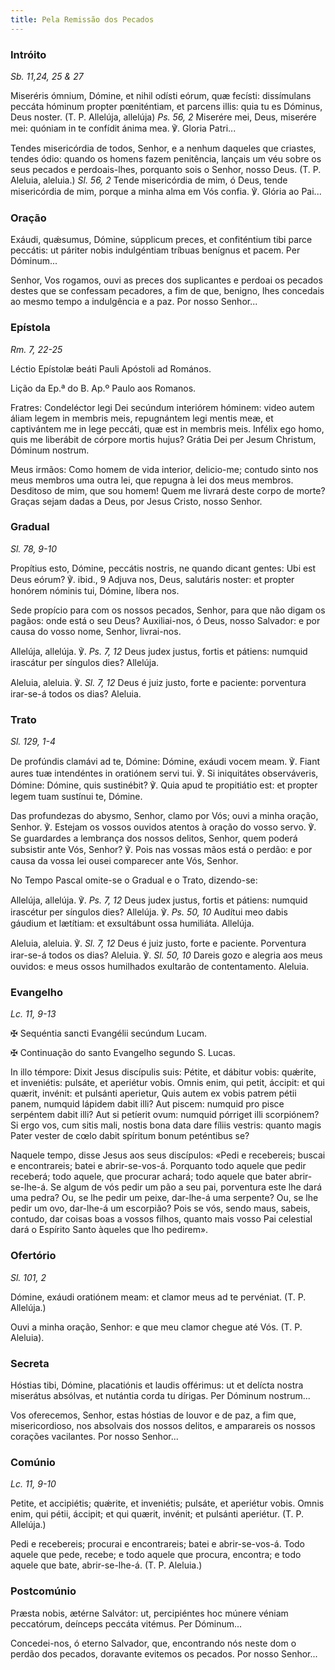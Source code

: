 ```yaml
---
title: Pela Remissão dos Pecados
---
```


### Intróito

<em>Sb. 11,24, 25 & 27</em>

<div class="side-by-side not-content">

Miseréris ómnium, Dómine, et nihil odísti eórum, quæ fecísti: dissímulans
    peccáta hóminum propter pœniténtiam, et parcens illis: quia tu es Dóminus,
    Deus noster. (T. P. Allelúja, allelúja) <em>Ps. 56, 2</em> Miserére mei,
    Deus, miserére mei: quóniam in te confídit ánima mea. ℣. Gloria Patri...

Tendes misericórdia de todos, Senhor, e a nenhum daqueles que criastes,
    tendes ódio: quando os homens fazem penitência, lançais um véu sobre os seus
    pecados e perdoais-lhes, porquanto sois o Senhor, nosso Deus. (T. P.
    Aleluia, aleluia.) <em>Sl. 56, 2</em> Tende misericórdia de mim, ó Deus,
    tende misericórdia de mim, porque a minha alma em Vós confia. ℣. Glória ao
    Pai...

</div>

### Oração

<div class="side-by-side not-content">

Exáudi, quǽsumus, Dómine, súpplicum preces, et confiténtium tibi parce
    peccátis: ut páriter nobis indulgéntiam tríbuas benígnus et pacem. Per
    Dóminum...

Senhor, Vos rogamos, ouvi as preces dos suplicantes e perdoai os pecados
    destes que se confessam pecadores, a fim de que, benigno, lhes concedais ao
    mesmo tempo a indulgência e a paz. Por nosso Senhor...

</div>

### Epístola

<em>Rm. 7, 22-25</em>

<div class="side-by-side not-content">

Léctio Epístolæ beáti Pauli Apóstoli ad Romános.

Lição da Ep.ª do B. Ap.º Paulo aos Romanos.

Fratres: Condeléctor legi Dei secúndum interiórem hóminem: video autem áliam
    legem in membris meis, repugnántem legi mentis meæ, et captivántem me in
    lege peccáti, quæ est in membris meis. Infélix ego homo, quis me liberábit
    de córpore mortis hujus? Grátia Dei per Jesum Christum, Dóminum nostrum.

Meus irmãos: Como homem de vida interior, delicio-me; contudo sinto nos meus
    membros uma outra lei, que repugna à lei dos meus membros. Desditoso de mim,
    que sou homem! Quem me livrará deste corpo de morte? Graças sejam dadas a
    Deus, por Jesus Cristo, nosso Senhor.

</div>

### Gradual

<em>Sl. 78, 9-10</em>

<div class="side-by-side not-content">

Propítius esto, Dómine, peccátis nostris, ne quando dicant gentes: Ubi est
    Deus eórum? ℣. ibid., 9 Adjuva nos, Deus, salutáris noster: et propter
    honórem nóminis tui, Dómine, líbera nos.

Sede propício para com os nossos pecados, Senhor, para que não digam os
    pagãos: onde está o seu Deus? Auxiliai-nos, ó Deus, nosso Salvador: e por
    causa do vosso nome, Senhor, livrai-nos.

Allelúja, allelúja. ℣. <em>Ps. 7, 12</em> Deus judex justus, fortis et
    pátiens: numquid irascátur per síngulos dies? Allelúja.

Aleluia, aleluia. ℣. <em>Sl. 7, 12</em> Deus é juiz justo, forte e paciente:
    porventura irar-se-á todos os dias? Aleluia.

</div>

### Trato

<em>Sl. 129, 1-4</em>

<div class="side-by-side not-content">

De profúndis clamávi ad te, Dómine: Dómine, exáudi vocem meam. ℣. Fiant
    aures tuæ intendéntes in oratiónem servi tui. ℣. Si iniquitátes
    observáveris, Dómine: Dómine, quis sustinébit? ℣. Quia apud te propitiátio
    est: et propter legem tuam sustínui te, Dómine.

Das profundezas do abysmo, Senhor, clamo por Vós; ouvi a minha oração,
    Senhor. ℣. Estejam os vossos ouvidos atentos à oração do vosso servo. ℣. Se
    guardardes a lembrança dos nossos delitos, Senhor, quem poderá subsistir
    ante Vós, Senhor? ℣. Pois nas vossas mãos está o perdão: e por causa da
    vossa lei ousei comparecer ante Vós, Senhor.

</div>

<aside>No Tempo Pascal omite-se o Gradual e o Trato, dizendo-se:</aside>

<div class="side-by-side not-content">

Allelúja, allelúja. ℣. <em>Ps. 7, 12</em> Deus judex justus, fortis et
    pátiens: numquid irascétur per síngulos dies? Allelúja. ℣.
    <em>Ps. 50, 10</em> Audítui meo dabis gáudium et lætítiam: et exsultábunt ossa
    humiliáta. Allelúja.

Aleluia, aleluia. ℣. <em>Sl. 7, 12</em> Deus é juiz justo, forte e paciente.
    Porventura irar-se-á todos os dias? Aleluia. ℣. <em>Sl. 50, 10</em> Dareis
    gozo e alegria aos meus ouvidos: e meus ossos humilhados exultarão de
    contentamento. Aleluia.

</div>

### Evangelho

<em>Lc. 11, 9-13</em>

<div class="side-by-side not-content">

<span class="cross text-red-500">✠</span> Sequéntia sancti Evangélii
    secúndum Lucam.

<span class="cross text-red-500">✠</span> Continuação do santo Evangelho
    segundo S. Lucas.

In illo témpore: Dixit Jesus discípulis suis: Pétite, et dábitur vobis:
    quǽrite, et inveniétis: pulsáte, et aperiétur vobis. Omnis enim, qui petit,
    áccipit: et qui quærit, invénit: et pulsánti aperietur, Quis autem ex vobis
    patrem pétii panem, numquid lápidem dabit illi? Aut piscem: numquid pro
    pisce serpéntem dabit illi? Aut si petíerit ovum: numquid pórriget illi
    scorpiónem? Si ergo vos, cum sitis mali, nostis bona data dare fíliis
    vestris: quanto magis Pater vester de cœlo dabit spíritum bonum peténtibus
    se?

Naquele tempo, disse Jesus aos seus discípulos: «Pedi e recebereis; buscai e
    encontrareis; batei e abrir-se-vos-á. Porquanto todo aquele que pedir
    receberá; todo aquele, que procurar achará; todo aquele que bater
    abrir-se-lhe-á. Se algum de vós pedir um pão a seu pai, porventura este lhe
    dará uma pedra? Ou, se lhe pedir um peixe, dar-lhe-á uma serpente? Ou, se
    lhe pedir um ovo, dar-lhe-á um escorpião? Pois se vós, sendo maus, sabeis,
    contudo, dar coisas boas a vossos filhos, quanto mais vosso Pai celestial
    dará o Espírito Santo àqueles que lho pedirem».

</div>

### Ofertório

<em>Sl. 101, 2</em>

<div class="side-by-side not-content">

Dómine, exáudi oratiónem meam: et clamor meus ad te pervéniat. (T. P.
    Allelúja.)

Ouvi a minha oração, Senhor: e que meu clamor chegue até Vós. (T. P.
    Aleluia).

</div>

### Secreta

<div class="side-by-side not-content">

Hóstias tibi, Dómine, placatiónis et laudis offérimus: ut et delícta nostra
    miserátus absólvas, et nutántia corda tu dírigas. Per Dóminum nostrum...

Vos oferecemos, Senhor, estas hóstias de louvor e de paz, a fim que,
    misericordioso, nos absolvais dos nossos delitos, e amparareis os nossos
    corações vacilantes. Por nosso Senhor...

</div>

### Comúnio

<em>Lc. 11, 9-10</em>

<div class="side-by-side not-content">

Petite, et accipiétis; quǽrite, et inveniétis; pulsáte, et aperiétur vobis.
    Omnis enim, qui pétii, áccipit; et qui quærit, invénit; et pulsánti
    aperiétur. (T. P. Allelúja.)

Pedi e recebereis; procurai e encontrareis; batei e abrir-se-vos-á. Todo
    aquele que pede, recebe; e todo aquele que procura, encontra; e todo aquele
    que bate, abrir-se-lhe-á. (T. P. Aleluia.)

</div>

### Postcomúnio

<div class="side-by-side not-content">

Præsta nobis, ætérne Salvátor: ut, percipiéntes hoc múnere véniam
    peccatórum, deínceps peccáta vitémus. Per Dóminum...

Concedei-nos, ó eterno Salvador, que, encontrando nós neste dom o perdão dos
    pecados, doravante evitemos os pecados. Por nosso Senhor...

</div>
